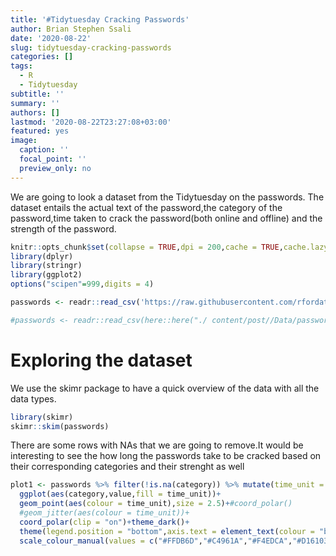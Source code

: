 ```yaml
---
title: '#Tidytuesday Cracking Passwords'
author: Brian Stephen Ssali
date: '2020-08-22'
slug: tidytuesday-cracking-passwords
categories: []
tags:
  - R
  - Tidytuesday
subtitle: ''
summary: ''
authors: []
lastmod: '2020-08-22T23:27:08+03:00'
featured: yes
image:
  caption: ''
  focal_point: ''
  preview_only: no
---
```


We are going to look a dataset from the Tidytuesday on the passwords. The dataset entails the actual text of the password,the category of the password,time taken to crack the password(both online and offline) and the strength of the password.

```r
knitr::opts_chunk$set(collapse = TRUE,dpi = 200,cache = TRUE,cache.lazy = TRUE,tidy = "styler",fig.width = 8,fig.height = 8)
library(dplyr)
library(stringr)
library(ggplot2)
options("scipen"=999,digits = 4)

passwords <- readr::read_csv('https://raw.githubusercontent.com/rfordatascience/tidytuesday/master/data/2020/2020-01-14/passwords.csv')

```
```r
#passwords <- readr::read_csv(here::here("./ content/post//Data/passwords.csv"))
```

# Exploring the dataset
We use the skimr package to have a quick overview of the data with all the data types.

```r
library(skimr)
skimr::skim(passwords)
```

There are some rows with NAs that we are going to remove.It would be interesting to see the how long the passwords take to be cracked based on their corresponding categories and their strenght as well

```r

plot1 <- passwords %>% filter(!is.na(category)) %>% mutate(time_unit = factor(time_unit,levels =  c("seconds","minutes","hours","days","weeks","months" ,"years"))) %>% 
  ggplot(aes(category,value,fill = time_unit))+
  geom_point(aes(colour = time_unit),size = 2.5)+#coord_polar()
  #geom_jitter(aes(colour = time_unit))+
  coord_polar(clip = "on")+theme_dark()+
  theme(legend.position = "bottom",axis.text = element_text(colour = "black"),panel.grid.major = element_line("gray"))+ 
  scale_colour_manual(values = c("#FFDB6D","#C4961A","#F4EDCA","#D16103","#00AFBB","#4E84C4","#FC4E07"),guide = guide_legend(nrow = 1))

```
